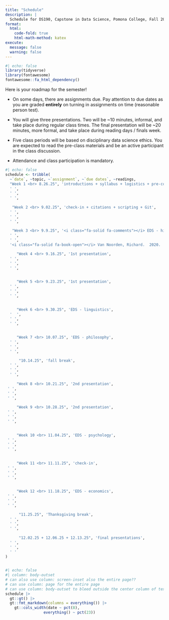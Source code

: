 ```yaml
---
title: "Schedule"
description: |
  Schedule for DS190, Capstone in Data Science, Pomona College, Fall 2025
format:
  html:
    code-fold: true
    html-math-method: katex
execute: 
  message: false
  warning: false
---
```



```r
#| echo: false
library(tidyverse)
library(fontawesome)
fontawesome::fa_html_dependency()
```

Here is your roadmap for the semester! 

-  On some days, there are <i class="fas fa-pencil-alt"></i> assignments due. Pay attention to due dates as you are graded **entirely** on turning in assignments on time (reasonable person test).

-  You will give three <i class = "fa-solid fa-microphone"></i> presentations. Two will be ~10 minutes, informal, and take place during regular class times. The final presentation will be ~20 minutes, more formal, and take place during reading days / finals week.

-  Five class periods will be based on disciplinary data science ethics. You are expected to <i class="fas fa-book-open"></i> read the pre-class materials and be an active <i class="fa-solid fa-comments"></i> participant in the class discussion. 

-   Attendance and class participation is mandatory. 


<!--
In order to use the icons, you need the fontawesome extension, https://github.com/quarto-ext/fontawesome

quarto add quarto-ext/fontawesome
-->


```r
#| echo: false
schedule <- tribble(
  ~`date`, ~topic, ~`assignment`, ~`due dates`, ~readings,
  "Week 1 <br> 8.26.25", 'introductions + syllabus + logistics + pre-course survey', 
  ' ',
  ' ',
  ' ',
  
   "Week 2 <br> 9.02.25", 'check-in + citations + scripting + Git', 
  ' ',
  ' ',
  ' ',
  
   "Week 3 <br> 9.9.25", '<i class="fa-solid fa-comments"></i> EDS - history', 
  ' ',
  ' ',
  '<i class="fa-solid fa-book-open"></i> Van Noorden, Richard.  2020.  "The Ethical Questions That Haunt Facial-Recognition Research." Nature. <a href="https://library.claremont.edu/" target = "_blank">log in to the library to access the article</a> <br> <i class="fa-solid fa-book-open"></i> Johnson, Thaddeus L., and Natasha N. Johnson. 2023. <a href="https://www.scientificamerican.com/article/police-facial-recognition-technology-cant-tell-black-people-apart/" target = "_blank">Police Facial Recognition Technology Cant Tell Black People Apart.</a> Scientific American.',

     "Week 4 <br> 9.16.25", '1st presentation', 
  ' ',
  ' ',
  ' ',

  
     "Week 5 <br> 9.23.25", '1st presentation', 
  ' ',
  ' ',
  ' ',

  
     "Week 6 <br> 9.30.25", 'EDS - linguistics', 
  '  ',
  ' ',
  ' ',

  
     "Week 7 <br> 10.07.25", 'EDS - philosophy', 
  ' ',
  ' ',
  ' ',

      "10.14.25", 'fall break', 
  ' ',
  ' ',
  ' ',
  
     "Week 8 <br> 10.21.25", '2nd presentation', 
 ' ',
 ' ',
 ' ',
  
     "Week 9 <br> 10.28.25", '2nd presentation', 
 ' ',
 ' ',
 ' ',

  
     "Week 10 <br> 11.04.25", 'EDS - psychology', 
 ' ',
 ' ',
 ' ',
  
  
     "Week 11 <br> 11.11.25", 'check-in', 
 ' ',
 ' ',
 ' ',
  
  
     "Week 12 <br> 11.18.25", 'EDS - economics', 
 ' ',
 ' ',
 ' ',

      "11.25.25", 'Thanksgiving break', 
  ' ',
  ' ',
  ' ',  
  
      "12.02.25 + 12.06.25 + 12.13.25", 'final presentations', 
  ' ',
  ' ',
  ' '
)
  
```

```r
#| echo: false
#| column: body-outset
# can also use column: screen-inset also the entire page??
# can use column: page for the entire page
# can use column: body-outset to bleed outside the center column of text
schedule |> 
  gt::gt() |> 
  gt::fmt_markdown(columns = everything()) |> 
    gt::cols_width(date ~ pct(8),
                 everything() ~ pct(23)) 
```





